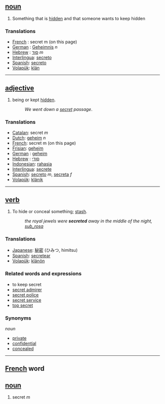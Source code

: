 == [[noun]] ==
#Something that is [[hidden]] and that someone wants to keep hidden

=== Translations ===
*[[French]] : secret m (on this page)
*[[German]] : [[Geheimnis]] ''n''
*[[Hebrew]] : [[סוד]] ''m''
*[[Interlingua]]: [[secreto]]
*[[Spanish]]: [[secreto]]
*[[Volapük]]: [[klän]]

----

== [[adjective]] ==
#being or kept [[hidden]].
#:''We went down a [[secret]] passage''.

=== Translations ===
*[[Catalan]]: secret ''m''
*[[Dutch]]: [[geheim]] ''n''
*[[French]]: secret m (on this page)
*[[Frisian]]: [[geheim]]
*[[German]] : [[geheim]]
*[[Hebrew]] : [[סודי]]
*[[Indonesian]]: [[rahasia]]
*[[Interlingua]]: [[secrete]]
*[[Spanish]]: [[secreto]] ''m'', [[secreta]] ''f''
*[[Volapük]]: [[klänik]]

----

== [[verb]] ==
# To hide or conceal something; [[stash]].
#:''the royal jewels were '''secreted''' away in the middle of the night, [[sub_rosa]]''

===Translations===
*[[Japanese]]: [[秘密]] (ひみつ, himitsu)
*[[Spanish]]: [[secretear]]
*[[Volapük]]: [[klänön]]

=== Related words and expressions ===
* to keep secret
*[[secret admirer]]
*[[secret police]]
*[[secret service]]
*[[top secret]]

===Synonyms===

''noun''
*[[private]]
*[[confidential]]
*[[concealed]]

----

== [[French]] word ==

== [[noun]] ==
# secret ''m''